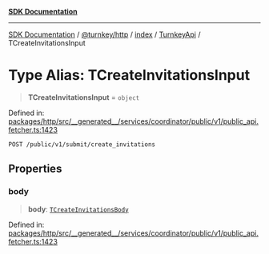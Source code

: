 [**SDK Documentation**](../../../../../../README.mdx)

***

[SDK Documentation](../../../../../../packages.mdx) / [@turnkey/http](../../../../README.mdx) / [index](../../../README.mdx) / [TurnkeyApi](../README.mdx) / TCreateInvitationsInput

# Type Alias: TCreateInvitationsInput

> **TCreateInvitationsInput** = `object`

Defined in: [packages/http/src/\_\_generated\_\_/services/coordinator/public/v1/public\_api.fetcher.ts:1423](https://github.com/tkhq/sdk/blob/fd49bfe86475c8603b3eb385aa101efa36fa32fc/packages/http/src/__generated__/services/coordinator/public/v1/public_api.fetcher.ts#L1423)

`POST /public/v1/submit/create_invitations`

## Properties

### body

> **body**: [`TCreateInvitationsBody`](TCreateInvitationsBody.mdx)

Defined in: [packages/http/src/\_\_generated\_\_/services/coordinator/public/v1/public\_api.fetcher.ts:1423](https://github.com/tkhq/sdk/blob/fd49bfe86475c8603b3eb385aa101efa36fa32fc/packages/http/src/__generated__/services/coordinator/public/v1/public_api.fetcher.ts#L1423)

